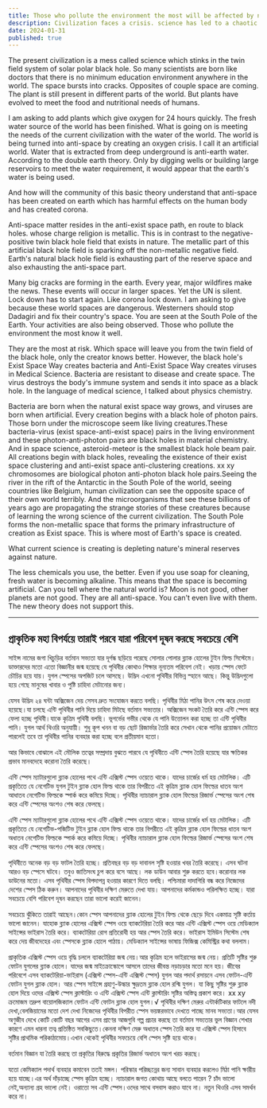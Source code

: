 ```yaml
---
title: Those who pollute the environment the most will be affected by natural catastrophes
description: Civilization faces a crisis. science has led to a chaotic anti-space, depleting natural resources and creating harmful environments. Oxygen-producing plants are needed urgently as artificial black holes distort reality, exacerbating global issues.
date: 2024-01-31
published: true
---
```


The present civilization is a mess called science which stinks in the twin field system of solar polar black hole. So many scientists are born like doctors that there is no minimum education environment anywhere in the world.
The space bursts into cracks. Opposites of couple space are coming. The plant is still present in different parts of the world. But plants have evolved to meet the food and nutritional needs of humans.

I am asking to add plants which give oxygen for 24 hours quickly. The fresh water source of the world has been finished. What is going on is meeting the needs of the current civilization with the water of the world. The world is being turned into anti-space by creating an oxygen crisis. I call it an artificial world.
      Water that is extracted from deep underground is anti-earth water. According to the double earth theory. Only by digging wells or building large reservoirs to meet the water requirement, it would appear that the earth's water is being used.

And how will the community of this basic theory understand that anti-space has been created on earth which has harmful effects on the human body and has created corona.

Anti-space matter resides in the anti-exist space path, en route to black holes. whose charge religion is metallic. This is in contrast to the negative-positive twin black hole field that exists in nature. The metallic part of this artificial black hole field is sparking off the non-metallic negative field. Earth's natural black hole field is exhausting part of the reserve space and also exhausting the anti-space part.

Many big cracks are forming in the earth. Every year, major wildfires make the news. These events will occur in larger spaces. Yet the UN is silent. Lock down has to start again. Like corona lock down. I am asking to give because these world spaces are dangerous. Westerners should stop Dadagiri and fix their country's space. You are seen at the South Pole of the Earth. Your activities are also being observed. Those who pollute the environment the most know it well.

They are the most at risk. Which space will leave you from the twin field of the black hole, only the creator knows better.
However, the black hole's Exist Space Way creates bacteria and Anti-Exist Space Way creates viruses in Medical Science. Bacteria are resistant to disease and create space. The virus destroys the body's immune system and sends it into space as a black hole. In the language of medical science, I talked about physics chemistry.

Bacteria are born when the natural exist space way grows, and viruses are born when artificial. Every creation begins with a black hole of photon pairs. Those born under the microscope seem like living creatures.These bacteria-virus (exist space-anti-exist space) pairs in the living environment and these photon-anti-photon pairs are black holes in material chemistry. And in space science, asteroid-meteor is the smallest black hole beam pair. All creations begin with black holes, revealing the existence of their exist space clustering and anti-exist space anti-clustering creations. xx xy chromosomes are biological photon anti-photon black hole pairs.Seeing the river in the rift of the Antarctic in the South Pole of the world, seeing countries like Belgium, human civilization can see the opposite space of their own world terribly. And the microorganisms that see these billions of years ago are propagating the strange stories of these creatures because of learning the wrong science of the current civilization. The South Pole forms the non-metallic space that forms the primary infrastructure of creation as Exist space. This is where most of Earth's space is created.

What current science is creating is depleting nature's mineral reserves against nature.

The less chemicals you use, the better. Even if you use soap for cleaning, fresh water is becoming alkaline. This means that the space is becoming artificial. Can you tell where the natural world is? Moon is not good, other planets are not good. They are all anti-space. You can't even live with them. The new theory does not support this.

---

## প্রাকৃতিক মহা বিপর্যয়ে তারাই পরবে যারা পরিবেশ দূষন করছে সবচেয়ে বেশি

সাইন্স নামের জগা খিচুড়ির বর্তমান সভ‍্যতা যার দূর্গন্ধ ছড়িয়ে পরেছে সোলার পোলার ব্ল‍্যাক হোলের টুইন ফিল্ড সিস্টেমে।ডাক্তারদের মতো এতো বিজ্ঞানীর জন্ম হয়েছে যে পৃথিবীর কোথাও  শিক্ষার নূন‍্যতম পরিবেশ নেই।
খড়ায় স্পেস ফেটে চৌচির হয়ে যায়। যুগল স্পেসের অপজিট চলে আসছে। উদ্ভিদ এখনো পৃথিবীর বিভিন্ন স্হানে আছে। কিন্তু উদ্ভিদগুলো হয়ে গেছে মানুষের খাবার ও পুষ্টি চাহিদা মেটানোর জন‍্য।

যেসব উদ্ভিদ ২৪ ঘন্টা অক্সিজেন দেয় সেসব দ্রুত সংযোজন করতে বলছি। পৃথিবীর মিঠা পানির উৎস শেষ করে দেওয়া হয়েছে।যা চলছে এন্টি পৃথিবীর পানি দিয়ে চাহিদা মিটছে বর্তমান সভ‍্যতার। অক্সিজেন সংকট তৈরি করে এন্টি স্পেস করে ফেলা হচ্ছে পৃথিবী।যাকে কৃত্রিম পৃথিবী বলছি।
ভূগর্ভের গভীর থেকে যে পানি উত্তোলন করা হচ্ছে তা এন্টি পৃথিবীর পানি। যুগল আর্থ থিওরি অনুযায়ী। শুধু কূপ খনন বা বড় ছোট রিজার্ভার তৈরি করে সেখান থেকে পানির প্রয়োজন মেটাতে পারলেই তবে তা পৃথিবীর ‍পানির ব‍্যবহার করা হচ্ছে বলে প্রতীয়মান হতো।

আর কিভাবে বোঝালে এই মৌলিক তত্বের সম্প্রদায় বুঝতে পারবে যে পৃথিবীতে এন্টি স্পেস তৈরি হয়েছে যার ক্ষতিকর প্রভাব মানবদেহে করোনা তৈরি করেছে।

এন্টি স্পেস ম‍্যাটারগুলো ব্ল‍্যাক হোলের পথে এন্টি এক্সিস্ট স্পেস ওয়েতে থাকে। যাদের চার্জের ধর্ম হয় মেটালিক। এটি প্রকৃতিতে যে নেগেটিভ যুগল টুইন ব্ল‍্যাক হোল ফিল্ড থাকে তার বিপরীতে এই কৃত্রিম ব্ল‍্যাক হোল ফিল্ডের ধাতব অংশ আধাতব নেগেটিভ ফিল্ডকে স্পার্ক করে কমিয়ে দিচ্ছে। পৃথিবীর ন‍্যাচারাল ব্ল‍্যাক হোল  ফিল্ডের রিজার্ভ স্পেসের অংশ শেষ করে এন্টি স্পেসের অংশও শেষ করে ফেলছে। 

এন্টি স্পেস ম‍্যাটারগুলো ব্ল‍্যাক হোলের পথে এন্টি এক্সিস্ট স্পেস ওয়েতে থাকে। যাদের চার্জের ধর্ম হয় মেটালিক। এটি প্রকৃতিতে যে নেগেটিভ-পজিটিভ টুইন ব্ল‍্যাক হোল ফিল্ড থাকে তার বিপরীতে এই কৃত্রিম ব্ল‍্যাক হোল ফিল্ডের ধাতব অংশ অধাতব নেগেটিভ ফিল্ডকে স্পার্ক করে কমিয়ে দিচ্ছে। পৃথিবীর ন‍্যাচারাল ব্ল‍্যাক হোল  ফিল্ডের রিজার্ভ স্পেসের অংশ শেষ করে এন্টি স্পেসের অংশও শেষ করে ফেলছে। 

পৃথিবীতে অনেক বড় বড় ফাটল তৈরি হচ্ছে। প্রতিবছর বড় বড় দাবানল সৃষ্টি হওয়ার খবর তৈরি করেছে। এসব ঘটনা আরও বড় স্পেসে ঘটবে। তবুও জাতিসংঘ চুপ করে বসে আছে। লক ডাউন আবার শুরু করতে হবে।করোনার লক ডাউনের মতো। এসব পৃথিবীর স্পেস বিপদাপন্ন হওয়ার কারণে দিতে বলছি। পশ্চিমারা দাদাগিরি বন্ধ করে নিজেদের দেশের স্পেস ঠিক করুন। আপনাদের পৃথিবীর দক্ষিণ মেরুতে দেখা যায়। আপনাদের কর্মকান্ডও পরিলক্ষিত হচ্ছে। যারা সবচেয়ে বেশি পরিবেশ দূষন করছেন তারা ভালো করেই জানেন।

সবচেয়ে ঝুঁকিতে তারাই আছেন।কোন স্পেস আপনাদের ব্ল‍্যাক হোলের টুইন ফিল্ড থেকে ছেড়ে দিবে একমাত্র সৃষ্টি কর্তায় ভালো জানেন।
যাহোক ব্ল‍্যাক হোলের এক্সিস্ট স্পেস ওয়ে ব‍্যাকটেরিয়া তৈরি করে আর এন্টি এক্সিস্ট স্পেস ওয়ে মেডিক্যাল সাইন্সের ভাইরাস তৈরি করে। ব‍্যাকটেরিয়া রোগ প্রতিরোধী হয় আর স্পেস তৈরি করে।  ভাইরাস ইমিউন সিস্টেম শেষ করে দেয় জীবদেহের এবং স্পেসকে ব্ল‍্যাক হোলে পাঠায়। মেডিক্যাল সাইন্সের ভাষায় ফিজিক্স কেমিস্ট্রির কথা বললাম।

প্রাকৃতিক এক্সিস্ট স্পেস ওয়ে বৃদ্ধি চললে ব‍্যাকটেরিয়া জন্ম নেয়।আর কৃত্রিম হলে ভাইরাসের জন্ম নেয়। প্রতিটি সৃষ্টির শুরু ফোটন যুগলের ব্ল‍্যাক হোলে। যাদের জন্ম মাইক্রোস্কোপে আসলে তাদের জীবন্ত নড়াচড়ার মতো মনে হয়। জীবের পরিবেশে এসব ব‍্যাকটেরিয়া-ভাইরাস (এক্সিস্ট স্পেস-এন্টি এক্সিস্ট স্পেস) যুগল আর পদার্থ রসায়নে এসব ফোটন-এন্টি ফোটন যুগল ব্ল‍্যাক হোল। আর স্পেস সাইন্সে গ্রহাণু-উল্কার ক্ষুদ্রতম ব্ল‍্যাক হোল  রশ্মি যুগল।  যা কিছু সৃষ্টির শুরু ব্ল‍্যাক হোল দিয়ে ওদের এক্সিস্ট স্পেস ক্লাস্টারিং ও এন্টি এক্সিস্ট স্পেস এন্টি ক্লাস্টারিং সৃষ্টির  অস্তিত্ব প্রকাশ করে। xx xy ক্রমোজম তদ্রুপ বায়োলজিক‍্যাল ফোটন এন্টি ফোটন ব্ল‍্যাক হোল যুগল।√ পৃথিবীর দক্ষিণ মেরুর এন্টার্কটিকার ফাটলে নদী দেখা,বেলজিয়ামের মতো দেশ দেখা নিজেদের পৃথিবীর বিপরীত  স্পেস ভয়ঙ্করভাবে দেখতে পাচ্ছে মানব সভ‍্যতা।আর  যেসব অণুজীব দেখে কোটি কোটি বছর আগের এসব প্রাণের আজগুবি গল্প প্রচার করছে তা বর্তমান সভ‍্যতার ভুল বিজ্ঞান শেখার কারণে এমন ধারনা তত্ব প্রতিষ্ঠিত সবকিছুতে।কেননা দক্ষিণ মেরু অধাতব স্পেস তৈরি করে যা এক্সিস্ট স্পেস হিসাবে সৃষ্টির প্রাথমিক পরিকাঠামোয়।এখান থেকেই পৃথিবীর সফচেয়ে বেশি স্পেস সৃষ্টি হয়ে থাকে।

বর্তমান বিজ্ঞান যা তৈরি করছে তা প্রকৃতির বিরুদ্ধে প্রকৃতির রিজার্ভ অধাতব অংশ খরচ করছে।

যতো কেমিক‍্যাল পদার্থ ব‍্যবহার কমাবেন ততই মঙ্গল। পরিস্কার পরিচ্ছন্নের জন‍্য সাবান ব‍্যবহার করলেও মিঠা পানি ক্ষারীয় হয়ে যাচ্ছে।এর অর্থ দাঁড়াচ্ছে স্পেস কৃত্রিম হচ্ছে। ন‍্যাচারাল জগত কোথায় আছে বলতে পারেন ? চাঁদ ভালো নেই,অন‍্যান‍্য গ্রহ ভালো নেই। ওরাতো সব এন্টি স্পেস।ওদের সাথে বসবাস করাও যাবে না। নতুন থিওরি এসব সমর্থন করে না।

